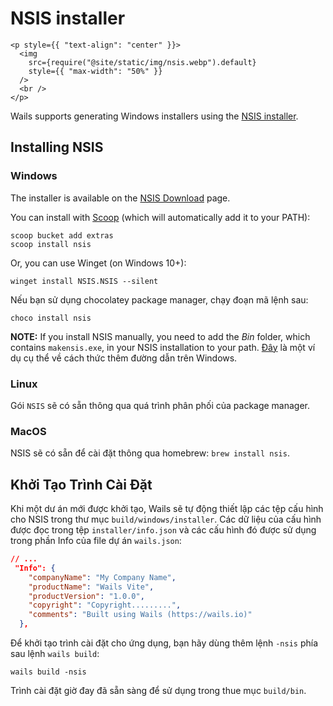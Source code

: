 # NSIS installer

```mdx-code-block
<p style={{ "text-align": "center" }}>
  <img
    src={require("@site/static/img/nsis.webp").default}
    style={{ "max-width": "50%" }}
  />
  <br />
</p>
```

Wails supports generating Windows installers using the [NSIS installer](https://nsis.sourceforge.io/).

## Installing NSIS

### Windows

The installer is available on the [NSIS Download](https://nsis.sourceforge.io/Download) page.

You can install with [Scoop](https://scoop.sh/) (which will automatically add it to your PATH):

```
scoop bucket add extras
scoop install nsis
```

Or, you can use Winget (on Windows 10+):

```
winget install NSIS.NSIS --silent
```

Nếu bạn sử dụng chocolatey package manager, chạy đoạn mã lệnh sau:

```
choco install nsis
```

**NOTE:** If you install NSIS manually, you need to add the _Bin_ folder, which contains `makensis.exe`, in your NSIS installation to your path. [Đây](https://www.architectryan.com/2018/03/17/add-to-the-path-on-windows-10/) là một ví dụ cụ thể về cách thức thêm đường dẫn trên Windows.

### Linux

Gói `NSIS` sẽ có sẵn thông qua quá trình phân phối của package manager.

### MacOS

NSIS sẽ có sẵn để cài đặt thông qua homebrew: `brew install nsis`.

## Khởi Tạo Trình Cài Đặt

Khi một dư án mới được khởi tạo, Wails sẽ tự động thiết lập các tệp cấu hình cho NSIS trong thư mục `build/windows/installer`. Các dữ liệu của cấu hình được đọc trong tệp `installer/info.json` và các cấu hình đó được sử dụng trong phần Info của file dự án `wails.json`:

```json
// ...
 "Info": {
    "companyName": "My Company Name",
    "productName": "Wails Vite",
    "productVersion": "1.0.0",
    "copyright": "Copyright.........",
    "comments": "Built using Wails (https://wails.io)"
  },
```

Để khởi tạo trình cài đặt cho ứng dụng, bạn hãy dùng thêm lệnh `-nsis` phía sau lệnh `wails build`:

```
wails build -nsis
```

Trình cài đặt giờ đay đã sẵn sàng để sử dụng trong thue mục `build/bin`.
